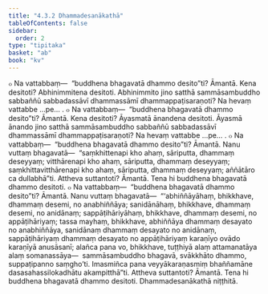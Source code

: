 ```yaml
---
title: "4.3.2 Dhammadesanākathā"
tableOfContents: false
sidebar:
  order: 2
type: "tipitaka"
basket: "ab"
book: "kv"
---
```



<DynamicBreadcrumb />

<Division number="804" book="kv" bookNo="32" page="406">

<Paragraph number="2516" book="kv">
๐ Na vattabbaṃ—  “buddhena bhagavatā dhammo desito”ti? Āmantā. Kena desitoti? Abhinimmitena desitoti. Abhinimmito jino satthā sammāsambuddho sabbaññū sabbadassāvī dhammassāmī dhammappaṭisaraṇoti? Na hevaṃ vattabbe …pe… .
</Paragraph>

<Paragraph number="2517" book="kv">
๐ Na vattabbaṃ—  “buddhena bhagavatā dhammo desito”ti? Āmantā. Kena desitoti? Āyasmatā ānandena desitoti. Āyasmā ānando jino satthā sammāsambuddho sabbaññū sabbadassāvī dhammassāmī dhammappaṭisaraṇoti? Na hevaṃ vattabbe …pe… .
</Paragraph>

</Division>
<Division number="805" book="kv" bookNo="32" page="406">

<Paragraph number="2518" book="kv">
๐ Na vattabbaṃ—  “buddhena bhagavatā dhammo desito”ti? Āmantā. Nanu vuttaṃ bhagavatā—  “saṃkhittenapi kho ahaṃ, sāriputta, dhammaṃ deseyyaṃ; vitthārenapi kho ahaṃ, sāriputta, dhammaṃ deseyyaṃ; saṃkhittavitthārenapi kho ahaṃ, sāriputta, dhammaṃ deseyyaṃ; aññātāro ca dullabhā”ti. Attheva suttantoti? Āmantā. Tena hi buddhena bhagavatā dhammo desitoti.
</Paragraph>

</Division>
<Division number="806" book="kv" bookNo="32" page="407">

<Paragraph number="2519" book="kv">
๐ Na vattabbaṃ—  “buddhena bhagavatā dhammo desito”ti? Āmantā. Nanu vuttaṃ bhagavatā—  “‘abhiññāyāhaṃ, bhikkhave, dhammaṃ desemi, no anabhiññāya; sanidānāhaṃ, bhikkhave, dhammaṃ desemi, no anidānaṃ; sappāṭihāriyāhaṃ, bhikkhave, dhammaṃ desemi, no appāṭihāriyaṃ; tassa mayhaṃ, bhikkhave, abhiññāya dhammaṃ desayato no anabhiññāya, sanidānaṃ dhammaṃ desayato no anidānaṃ, sappāṭihāriyaṃ dhammaṃ desayato no appāṭihāriyaṃ karaṇīyo ovādo karaṇīyā anusāsanī; alañca pana vo, bhikkhave, tuṭṭhiyā alaṃ attamanatāya alaṃ somanassāya—  sammāsambuddho bhagavā, svākkhāto dhammo, suppaṭipanno saṃgho’ti. Imasmiñca pana veyyākaraṇasmiṃ bhaññamāne dasasahassilokadhātu akampitthā”ti. Attheva suttantoti? Āmantā. Tena hi buddhena bhagavatā dhammo desitoti.

</Paragraph>
</Division>

<Paragraph number="2520" type="center" book="kv">
Dhammadesanākathā niṭṭhitā.
</Paragraph>